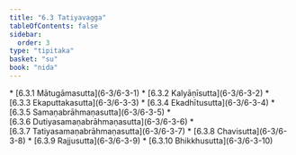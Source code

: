 ```yaml
---
title: "6.3 Tatiyavagga"
tableOfContents: false
sidebar:
  order: 3
type: "tipitaka"
basket: "su"
book: "nida"
---
```



<DynamicBreadcrumb />



<TableOfContents book="nida" section="6.3">
* [6.3.1 Mātugāmasutta](6-3/6-3-1)
* [6.3.2 Kalyāṇīsutta](6-3/6-3-2)
* [6.3.3 Ekaputtakasutta](6-3/6-3-3)
* [6.3.4 Ekadhītusutta](6-3/6-3-4)
* [6.3.5 Samaṇabrāhmaṇasutta](6-3/6-3-5)
* [6.3.6 Dutiyasamaṇabrāhmaṇasutta](6-3/6-3-6)
* [6.3.7 Tatiyasamaṇabrāhmaṇasutta](6-3/6-3-7)
* [6.3.8 Chavisutta](6-3/6-3-8)
* [6.3.9 Rajjusutta](6-3/6-3-9)
* [6.3.10 Bhikkhusutta](6-3/6-3-10)
</TableOfContents>
